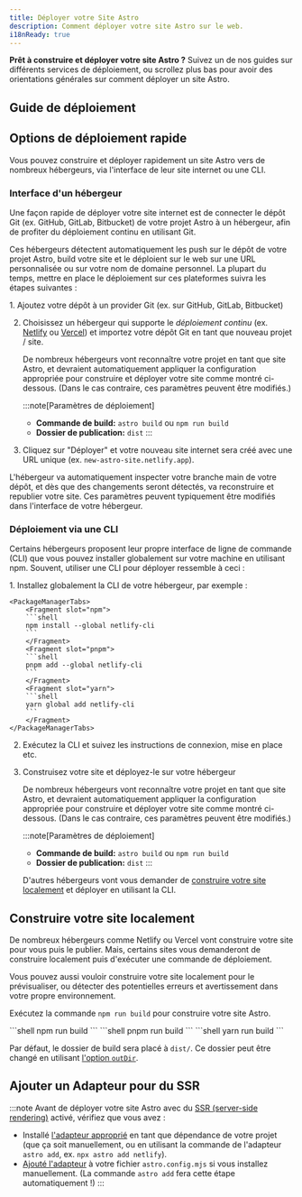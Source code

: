 ```yaml
---
title: Déployer votre Site Astro
description: Comment déployer votre site Astro sur le web.
i18nReady: true
---
```



**Prêt à construire et déployer votre site Astro ?** Suivez un de nos guides sur différents services de déploiement, ou scrollez plus bas pour avoir des orientations générales sur comment déployer un site Astro.

## Guide de déploiement

<DeployGuidesNav />

## Options de déploiement rapide

Vous pouvez construire et déployer rapidement un site Astro vers de nombreux hébergeurs, via l'interface de leur site internet ou une CLI.

### Interface d'un hébergeur

Une façon rapide de déployer votre site internet est de connecter le dépôt Git (ex. GitHub, GitLab, Bitbucket) de votre projet Astro à un hébergeur, afin de profiter du déploiement continu en utilisant Git.

Ces hébergeurs détectent automatiquement les push sur le dépôt de votre projet Astro, build votre site et le déploient sur le web sur une URL personnalisée ou sur votre nom de domaine personnel. La plupart du temps, mettre en place le déploiement sur ces plateformes suivra les étapes suivantes :

<Steps>
1. Ajoutez votre dépôt à un provider Git (ex. sur GitHub, GitLab, Bitbucket)

2. Choisissez un hébergeur qui supporte le *déploiement continu* (ex. [Netlify](/fr/guides/deploy/netlify/) ou [Vercel](/fr/guides/deploy/vercel/)) et importez votre dépôt Git en tant que nouveau projet / site.

    De nombreux hébergeurs vont reconnaître votre projet en tant que site Astro, et devraient automatiquement appliquer la configuration appropriée pour construire et déployer votre site comme montré ci-dessous. (Dans le cas contraire, ces paramètres peuvent être modifiés.)

    :::note[Paramètres de déploiement]
    - **Commande de build:** `astro build` ou `npm run build`
    - **Dossier de publication:** `dist`
    :::

3. Cliquez sur "Déployer" et votre nouveau site internet sera créé avec une URL unique (ex. `new-astro-site.netlify.app`).
</Steps>

L'hébergeur va automatiquement inspecter votre branche main de votre dépôt, et dès que des changements seront détectés, va reconstruire et republier votre site. Ces paramètres peuvent typiquement être modifiés dans l'interface de votre hébergeur.

### Déploiement via une CLI

Certains hébergeurs proposent leur propre interface de ligne de commande (CLI) que vous pouvez installer globalement sur votre machine en utilisant npm. Souvent, utiliser une CLI pour déployer ressemble à ceci :

<Steps>
1. Installez globalement la CLI de votre hébergeur, par exemple :

    <PackageManagerTabs>
        <Fragment slot="npm">
        ```shell
        npm install --global netlify-cli
        ```
        </Fragment>
        <Fragment slot="pnpm">
        ```shell
        pnpm add --global netlify-cli
        ```
        </Fragment>
        <Fragment slot="yarn">
        ```shell
        yarn global add netlify-cli
        ```
        </Fragment>
    </PackageManagerTabs>

2. Exécutez la CLI et suivez les instructions de connexion, mise en place etc.

3. Construisez votre site et déployez-le sur votre hébergeur

    De nombreux hébergeurs vont reconnaître votre projet en tant que site Astro, et devraient automatiquement appliquer la configuration appropriée pour construire et déployer votre site comme montré ci-dessous. (Dans le cas contraire, ces paramètres peuvent être modifiés.)

    :::note[Paramètres de déploiement]
    - **Commande de build:** `astro build` ou `npm run build`
    - **Dossier de publication:** `dist`
    :::


    D'autres hébergeurs vont vous demander de [construire votre site localement](#construire-votre-site-localement) et déployer en utilisant la CLI.
</Steps>

## Construire votre site localement

De nombreux hébergeurs comme Netlify ou Vercel vont construire votre site pour vous puis le publier. Mais, certains sites vous demanderont de construire localement puis d'exécuter une commande de déploiement.

Vous pouvez aussi vouloir construire votre site localement pour le prévisualiser, ou détecter des potentielles erreurs et avertissement dans votre propre environnement.

Exécutez la commande `npm run build` pour construire votre site Astro.

<PackageManagerTabs>
      <Fragment slot="npm">
      ```shell
      npm run build
      ```
      </Fragment>
      <Fragment slot="pnpm">
      ```shell
      pnpm run build
      ```
      </Fragment>
      <Fragment slot="yarn">
      ```shell
      yarn run build
      ```
      </Fragment>
  </PackageManagerTabs>

Par défaut, le dossier de build sera placé à `dist/`. Ce dossier peut être changé en utilisant [l'option `outDir`](/fr/reference/configuration-reference/#outdir).

## Ajouter un Adapteur pour du SSR

:::note
Avant de déployer votre site Astro avec du [SSR (server-side rendering)](/fr/guides/on-demand-rendering/) activé, vérifiez que vous avez :

- Installé [l'adapteur approprié](/fr/guides/on-demand-rendering/) en tant que dépendance de votre projet (que ça soit manuellement, ou en utilisant la commande de l'adapteur `astro add`, ex. `npx astro add netlify`).
- [Ajouté l'adapteur](/fr/reference/configuration-reference/#integrations) à votre fichier `astro.config.mjs` si vous installez manuellement. (La commande `astro add` fera cette étape automatiquement !)
:::
